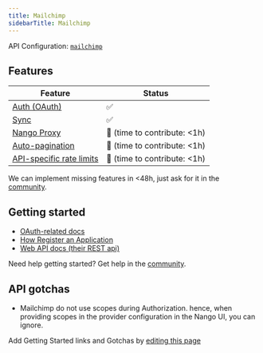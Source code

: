 ```yaml
---
title: Mailchimp
sidebarTitle: Mailchimp
---
```


API Configuration: [`mailchimp`](https://nango.dev/providers.yaml)

## Features

| Feature                                                                          | Status                          |
| -------------------------------------------------------------------------------- | ------------------------------- |
| [Auth (OAuth)](/nango-auth)                                                      | ✅                              |
| [Sync](/nango-sync)                                                              | ✅                              |
| [Nango Proxy](/nango-sync/guides/nango-proxy)                          | 🚫 (time to contribute: &lt;1h) |
| [Auto-pagination](/nango-sync/configuration#auto-pagination)                     | 🚫 (time to contribute: &lt;1h) |
| [API-specific rate limits](/nango-sync/configuration#rate-limits-retry-policies) | 🚫 (time to contribute: &lt;1h) |

<Tip>We can implement missing features in &lt;48h, just ask for it in the [community](https://nango.dev/slack).</Tip>
## Getting started

-   [OAuth-related docs](https://mailchimp.com/developer/marketing/guides/access-user-data-oauth-2)
-   [How Register an Application](https://mailchimp.com/developer/marketing/guides/access-user-data-oauth-2/#register-your-application)
-   [Web API docs (their REST api)](https://mailchimp.com/developer/marketing/api/root/)

<Tip>Need help getting started? Get help in the [community](https://nango.dev/slack).</Tip>

## API gotchas

-   Mailchimp do not use scopes during Authorization. hence, when providing scopes in the provider configuration in the Nango UI, you can ignore.

<Note>Add Getting Started links and Gotchas by [editing this page](https://github.com/nangohq/nango/tree/master/docs-v2/integrations/all/mailchimp.mdx)</Note>
